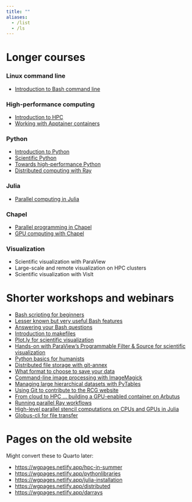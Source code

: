 ```yaml
---
title: ""
aliases:
  - /list
  - /ls
---
```


# Longer courses

### Linux command line

- [Introduction to Bash command line](bash)

### High-performance computing

- [Introduction to HPC](introhpc)
- [Working with Apptainer containers](apptainer)

### Python

- [Introduction to Python](intropython)
- [Scientific Python](scientificpython)
- [Towards high-performance Python](pythonhpc)
- [Distributed computing with Ray](ray)

### Julia

- [Parallel computing in Julia](julia)

### Chapel

- [Parallel programming in Chapel](chapel)
- [GPU computing with Chapel](chapel-gpu)

### Visualization

- Scientific visualization with ParaView
- Large-scale and remote visualization on HPC clusters
- Scientific visualization with VisIt

# Shorter workshops and webinars

- [Bash scripting for beginners](bashscripting)
- [Lesser known but very useful Bash features](bashfeatures)
- [Answering your Bash questions](bash-questions)
- [Introduction to makefiles](make)
- [Plot.ly for scientific visualization](plotly)
- [Hands-on with ParaView's Programmable Filter & Source for scientific visualization](programmable)
- [Python basics for humanists](humanitiespython)
- [Distributed file storage with git-annex](annex)
- [What format to choose to save your data](formats)
- [Command-line image processing with ImageMagick](imagemagick)
- [Managing large hierarchical datasets with PyTables](pytables)
- [Using Git to contribute to the RCG website](git-rcg)
- [From cloud to HPC ... building a GPU-enabled container on Arbutus](cloud2hpc)
- [Running parallel Ray workflows](clusterworkflows)
- [High-level parallel stencil computations on CPUs and GPUs in Julia](stencil)
- [Globus-cli for file transfer](globus)

# Pages on the old website

Might convert these to Quarto later:

- <https://wgpages.netlify.app/hpc-in-summer>
- <https://wgpages.netlify.app/pythonlibraries>
- <https://wgpages.netlify.app/julia-installation>
- <https://wgpages.netlify.app/distributed>
- <https://wgpages.netlify.app/darrays>

<!-- ### maybe -->
<!--     vis/ vis1.md vis2.md -->
<!-- ### never -->
<!--     chapel-original.md chapel1/ driConnect.md nationalJulia-202202.md nationalParaView-202110.md -->
<!--     dataladIntro-202302.md dataladWebinar-20230328.md -->
<!--     introPython-menu.md python1/ # an older course, replaced with 3dayPython-menu.md -->







<!-- :::{layout="[[5, 5, 5, 5], [5, 5, 5, 5]]"} -->
<!-- :::{.card .mb-3} -->
<!-- :::{.card-body} -->
<!-- [AI](/ai/index.qmd){.card-title .stretched-link} -->
<!-- [Deep learning frameworks]{.text-muted} -->
<!-- ::: -->
<!-- ::: -->
<!-- :::{.card .mb-3} -->
<!-- :::{.card-body} -->
<!-- [R](/r/index.qmd){.card-title .stretched-link} -->
<!-- [Statistical programming]{.text-muted} -->
<!-- ::: -->
<!-- ::: -->
<!-- ::: -->
